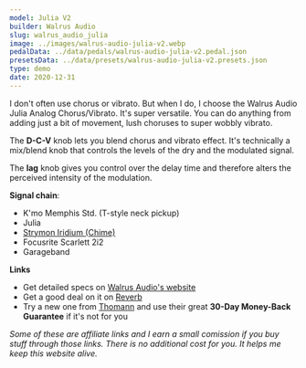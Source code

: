 ```yaml
---
model: Julia V2
builder: Walrus Audio
slug: walrus_audio_julia
image: ../images/walrus-audio-julia-v2.webp
pedalData: ../data/pedals/walrus-audio-julia-v2.pedal.json
presetsData: ../data/presets/walrus-audio-julia-v2.presets.json
type: demo
date: 2020-12-31
---
```


I don't often use chorus or vibrato. But when I do, I choose the Walrus Audio Julia Analog Chorus/Vibrato. It's super versatile. You can do anything from adding just a bit of movement, lush choruses to super wobbly vibrato.

The **D-C-V** knob lets you blend chorus and vibrato effect. It's technically a mix/blend knob that controls the levels of the dry and the modulated signal.

The **lag** knob gives you control over the delay time and therefore alters the perceived intensity of the modulation.

**Signal chain**:

- K'mo Memphis Std. (T-style neck pickup)
- Julia
- [Strymon Iridium (Chime)](/demos/strymon-iridium)
- Focusrite Scarlett 2i2
- Garageband

**Links**

- Get detailed specs on [Walrus Audio's website](https://www.walrusaudio.com/products/julia-analog-chorus-vibrato-v2)
- Get a good deal on it on [Reverb](https://reverb.grsm.io/loopydemos-walrus-audio-julia)
- Try a new one from [Thomann](https://www.thomann.de/intl/walrus_audio_julia_v2.htm?partner_id=15606) and use their great **30-Day Money-Back Guarantee** if it's not for you

_Some of these are affiliate links and I earn a small comission if you buy stuff through those links. There is no additional cost for you. It helps me keep this website alive._
